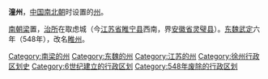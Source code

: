 '''潼州'''，[[中国|中国]][[南北朝|南北朝]]时设置的[[州|州]]。

[[南朝梁|南朝梁]]置，[[治所|治所]]在取虑城（今[[江苏省|江苏省]][[睢宁县|睢宁县]]西南，界[[安徽省|安徽省]][[灵璧县|灵璧县]]）。[[东魏|东魏]][[武定_(东魏)|武定]]六年（548年），改名[[睢州|睢州]]。

{{南北朝行政区划小作品}}
{{DEFAULTSORT:T}}
[[Category:南梁的州|Category:南梁的州]]
[[Category:东魏的州|Category:东魏的州]]
[[Category:江苏的州|Category:江苏的州]]
[[Category:徐州行政区划史|Category:徐州行政区划史]]
[[Category:6世纪建立的行政区划|Category:6世纪建立的行政区划]]
[[Category:548年废除的行政区划|Category:548年废除的行政区划]]
